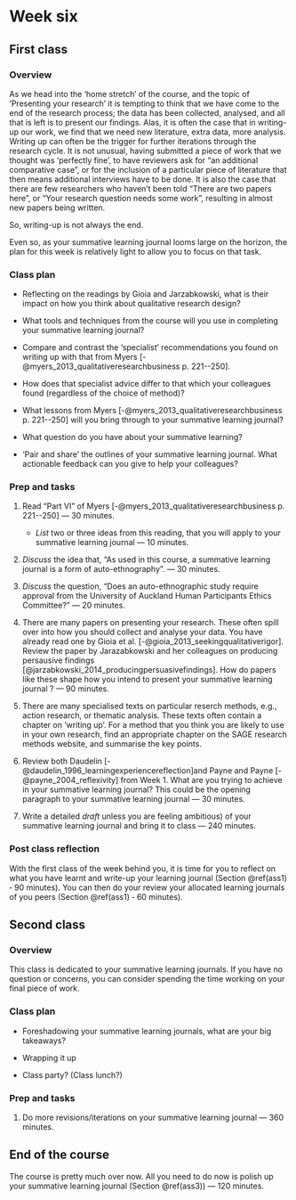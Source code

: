 # Week six {#w6-details}

## First class {-}

### Overview {-}

As we head into the 'home stretch' of the course, and the topic of
'Presenting your research' it is tempting to think that we have come
to the end of the research process; the data has been collected,
analysed, and all that is left is to present our findings. Alas, it is
often the case that in writing-up our work, we find that we need new
literature, extra data, more analysis. Writing up can often be the
trigger for further iterations through the research cycle. It is not
unusual, having submitted a piece of work that we thought was
'perfectly fine', to have reviewers ask for "an additional comparative
case", or for the inclusion of a particular piece of literature that
then means additional interviews have to be done. It is also the case
that there are few researchers who haven't been told "There are two
papers here", or "Your research question needs some work", resulting
in almost new papers being written.

So, writing-up is not always the end.

Even so, as your summative learning journal looms large on the
horizon, the plan for this week is relatively light to allow you to
focus on that task.

### Class plan {-}

* Reflecting on the readings by Gioia and Jarzabkowski, what is their
  impact on how you think about qualitative research design?

* What tools and techniques from the course will you use in completing
  your summative learning journal?

* Compare and contrast the 'specialist' recommendations you found on
  writing up with that from Myers
  [-@myers_2013_qualitativeresearchbusiness p. 221--250].
  
* How does that specialist advice differ to that which your colleagues found (regardless of the choice of method)?

* What lessons from Myers [-@myers_2013_qualitativeresearchbusiness
   p. 221--250] will you bring through to your summative learning
   journal?

* What question do you have about your summative learning?

* 'Pair and share' the outlines of your summative learning journal.
  What actionable feedback can you give to help your colleagues?


### Prep and tasks {-}

1. Read "Part VI" of Myers [-@myers_2013_qualitativeresearchbusiness
   p. 221--250] --- 30 minutes.
   
   - *List* two or three ideas from this reading, that you will apply to
     your summative learning journal --- 10 minutes.
	 
2. *Discuss* the idea that, "As used in this course, a summative
   learning journal is a form of auto-ethnography". --- 30 minutes.
   
3. *Discuss* the question, "Does an auto-ethnographic study require
   approval from the University of Auckland Human Participants Ethics
   Committee?" --- 20 minutes.

4. There are many papers on presenting your research. These often
   spill over into how you should collect and analyse your data. You
   have already read one by Gioia et al.
   [-@gioia_2013_seekingqualitativerigor]. Review the paper by
   Jarazabkowski and her colleagues on producing persausive findings
   [@jarzabkowski_2014_producingpersuasivefindings]. How do papers
   like these shape how you intend to present your summative learning
   journal ? --- 90 minutes.
   
5. There are many specialised texts on particular reserch methods,
   e.g., action research, or thematic analysis. These texts often
   contain a chapter on 'writing up'. For a method that you think you
   are likely to use in your own research, find an appropriate chapter
   on the SAGE research methods website, and summarise the key points.
   
6. Review both Daudelin
   [-@daudelin_1996_learningexperiencereflection]and Payne and Payne
   [-@payne_2004_reflexivity] from Week 1. What are you trying to
   achieve in your summative learning journal? This could be the
   opening paragraph to your summative learning journal --- 30
   minutes.

7. Write a detailed *draft* unless you are feeling
   ambitious) of your summative learning journal and bring it to class
   --- 240 minutes.
   
### Post class reflection

With the first class of the week behind you, it is time for you to reflect on what
you have learnt and write-up your learning journal (Section
\@ref(ass1) &dash; 90 minutes). You can then do your review your allocated learning
journals of you  peers (Section \@ref(ass1) &dash; 60 minutes).


## Second class {-}

### Overview {-}

This class is dedicated to your summative learning journals. If you have no question or concerns, you can consider spending the time working on your final piece of work.

### Class plan {-}

* Foreshadowing your summative learning journals, what are your big takeaways?

* Wrapping it up

* Class party? (Class lunch?)

### Prep and tasks {-}

1. Do more revisions/iterations on your summative learning journal
   --- 360 minutes.


## End of the course {-}

The course is pretty much over now. All you need to do now is polish
up your summative learning journal (Section \@ref(ass3)) --- 120
minutes.
